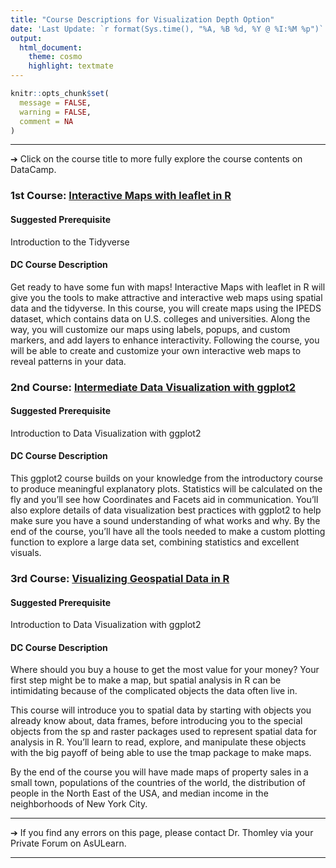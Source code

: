 ```yaml
---
title: "Course Descriptions for Visualization Depth Option"
date: 'Last Update: `r format(Sys.time(), "%A, %B %d, %Y @ %I:%M %p")`'
output: 
  html_document: 
    theme: cosmo
    highlight: textmate
---
```


```r
knitr::opts_chunk$set(
  message = FALSE,
  warning = FALSE,
  comment = NA
)
```

<hr>

&#10132; Click on the course title to more fully explore the course contents on DataCamp.

### **1st Course: [Interactive Maps with leaflet in R](https://learn.datacamp.com/courses/interactive-maps-with-leaflet-in-r)**

#### **Suggested Prerequisite**

Introduction to the Tidyverse

#### **DC Course Description**

Get ready to have some fun with maps! Interactive Maps with leaflet in R will give you the tools to make attractive and interactive web maps using spatial data and the tidyverse. In this course, you will create maps using the IPEDS dataset, which contains data on U.S. colleges and universities. Along the way, you will customize our maps using labels, popups, and custom markers, and add layers to enhance interactivity. Following the course, you will be able to create and customize your own interactive web maps to reveal patterns in your data.

### **2nd Course: [Intermediate Data Visualization with ggplot2](https://learn.datacamp.com/courses/intermediate-data-visualization-with-ggplot2)**

#### **Suggested Prerequisite**

Introduction to Data Visualization with ggplot2

#### **DC Course Description**

This ggplot2 course builds on your knowledge from the introductory course to produce meaningful explanatory plots. Statistics will be calculated on the fly and you’ll see how Coordinates and Facets aid in communication. You’ll also explore details of data visualization best practices with ggplot2 to help make sure you have a sound understanding of what works and why. By the end of the course, you’ll have all the tools needed to make a custom plotting function to explore a large data set, combining statistics and excellent visuals.

### **3rd Course: [Visualizing Geospatial Data in R](https://learn.datacamp.com/courses/visualizing-geospatial-data-in-r)**

#### **Suggested Prerequisite**

Introduction to Data Visualization with ggplot2

#### **DC Course Description**

Where should you buy a house to get the most value for your money? Your first step might be to make a map, but spatial analysis in R can be intimidating because of the complicated objects the data often live in.

This course will introduce you to spatial data by starting with objects you already know about, data frames, before introducing you to the special objects from the sp and raster packages used to represent spatial data for analysis in R. You'll learn to read, explore, and manipulate these objects with the big payoff of being able to use the tmap package to make maps.

By the end of the course you will have made maps of property sales in a small town, populations of the countries of the world, the distribution of people in the North East of the USA, and median income in the neighborhoods of New York City.

<hr>

&#10132; If you find any errors on this page, please contact Dr. Thomley via your Private Forum on AsULearn.

<hr>
